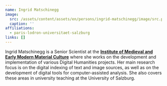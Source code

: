 ```yaml
---
name: Ingrid Matschinegg
image:
  src: /assets/content/assets/en/persons/ingrid-matschinegg/image/src.png
  caption: ''
affiliations:
  - paris-lodron-universitaet-salzburg
links: []
---
```

Ingrid Matschinegg is a Senior Scientist at the [**Institute of Medieval and Early Modern Material Culture**](https://www.imareal.sbg.ac.at/) where she works on the development and implementation of various Digital Humanities projects. Her main research focus is on the digital indexing of text and image sources, as well as on the development of digital tools for computer-assisted analysis. She also covers these areas in university teaching at the University of Salzburg.
